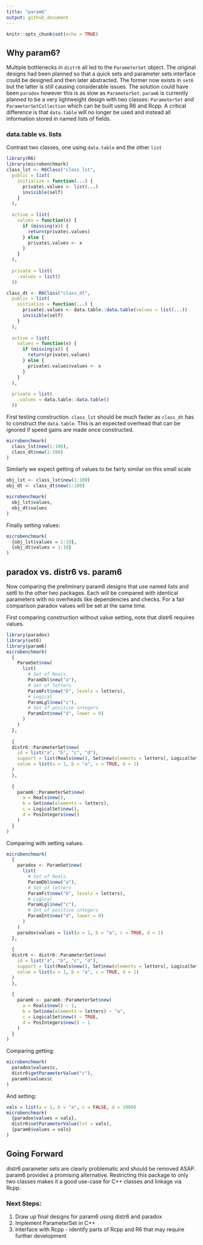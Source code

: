 ```yaml
---
title: "param6"
output: github_document
---
```


```r
knitr::opts_chunk$set(echo = TRUE)
```

## Why param6?

Multiple bottlenecks in `distr6` all led to the `ParameterSet` object. The original designs
had been planned so that a quick sets and parameter sets interface could be designed and then
later abstracted. The former now exists in `set6` but the latter is still causing considerable
issues. The solution could have been `paradox` however this is as slow as `ParameterSet`.
`param6` is currently planned to be a very lightweight design with two classes: `ParameterSet`
and `ParameterSetCollection` which can be built using R6 and Rcpp. A critical difference is that
`data.table` will no longer be used and instead all information stored in named lists of fields.

### data.table vs. lists

Contrast two classes, one using `data.table` and the other `list`

```r
library(R6)
library(microbenchmark)
class_lst <- R6Class("class_lst",
  public = list(
    initialize = function(...) {
      private$.values <- list(...)
      invisible(self)
    }
  ),
  
  active = list(
    values = function(x) {
      if (missing(x)) {
        return(private$.values)
      } else {
        private$.values <- x
      }
    }
  ),
  
  private = list(
    .values = list()
  ))

class_dt <- R6Class("class_dt",
  public = list(
    initialize = function(...) {
      private$.values <- data.table::data.table(values = list(...))
      invisible(self)
    }
  ),
  
  active = list(
    values = function(x) {
      if (missing(x)) {
        return(private$.values)
      } else {
        private$.values$values <- x
      }
    }
  ),
  
  private = list(
    .values = data.table::data.table()
  ))
```

First testing construction. `class_lst` should be much faster as `class_dt` has to construct
the `data.table`. This is an expected overhead that can be ignored if speed gains are made
once constructed.
```r
microbenchmark(
  class_lst$new(1:100),
  class_dt$new(1:100)
)
```

Similarly we expect getting of values to be fairly similar on this small scale
```r
obj_lst <- class_lst$new(1:100)
obj_dt <- class_dt$new(1:100)

microbenchmark(
  obj_lst$values,
  obj_dt$values
)
```

Finally setting values:
```r
microbenchmark(
  {obj_lst$values = 1:10},
  {obj_dt$values = 1:10}
)
```

## paradox vs. distr6 vs. param6

Now comparing the preliminary param6 designs that use named lists and set6 to the other two
packages. Each will be compared with identical parameters with no overheads like dependencies and
checks. For a fair comparison paradox values will be set at the same time.

First comparing construction without value setting, note that distr6 requires values.

```r
library(paradox)
library(set6)
library(param6)
microbenchmark(
  {
    ParamSet$new(
      list(
        # Set of Reals.
        ParamDbl$new("a"),
        # Set of letters
        ParamFct$new("b", levels = letters),
        # Logical
        ParamLgl$new("c"),
        # Set of positive integers
        ParamInt$new("d", lower = 0)
      )
    )
  },
  
  {
  distr6::ParameterSet$new(
    id = list("a", "b", "c", "d"),
    support = list(Reals$new(), Set$new(elements = letters), LogicalSet$new(), PosIntegers$new()),
    value = list(a = 1, b = "a", c = TRUE, d = 1)
  )
  },
  
  {
    param6::ParameterSet$new(
      a = Reals$new(),
      b = Set$new(elements = letters),
      c = LogicalSet$new(),
      d = PosIntegers$new()
    )
  }
)
```

Comparing with setting values.

```r
microbenchmark(
  {
    paradox <- ParamSet$new(
      list(
        # Set of Reals.
        ParamDbl$new("a"),
        # Set of letters
        ParamFct$new("b", levels = letters),
        # Logical
        ParamLgl$new("c"),
        # Set of positive integers
        ParamInt$new("d", lower = 0)
      )
    )
    paradox$values = list(a = 1, b = "a", c = TRUE, d = 1)
  },
  
  {
  distr6 <- distr6::ParameterSet$new(
    id = list("a", "b", "c", "d"),
    support = list(Reals$new(), Set$new(elements = letters), LogicalSet$new(), PosIntegers$new()),
    value = list(a = 1, b = "a", c = TRUE, d = 1)
  )
  },
  
  {
    param6 <- param6::ParameterSet$new(
      a = Reals$new() ~ 1,
      b = Set$new(elements = letters) ~ "a",
      c = LogicalSet$new() ~ TRUE,
      d = PosIntegers$new() ~ 1
    )
  }
)
```

Comparing getting:

```r
microbenchmark(
  paradox$values$c,
  distr6$getParameterValue("c"),
  param6$values$c
)
```
And setting:

```r
vals = list(a = 1, b = "a", c = FALSE, d = 1000)
microbenchmark(
  {paradox$values = vals},
  distr6$setParameterValue(lst = vals),
  {param6$values = vals}
)
```

## Going Forward

distr6 parameter sets are clearly problematic and should be removed ASAP. param6 provides a
promising alternative. Restricting this package to only two classes makes it a good use-case
for C++ classes and linkage via Rcpp.

### Next Steps:

1. Draw up final designs for param6 using distr6 and paradox
2. Implement ParameterSet in C++
3. Interface with Rcpp - identify parts of Rcpp and R6 that may require further development
